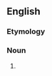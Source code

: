 ==English==

===Etymology===
{{prefix|en|palaeo|botanist}}

===Noun===
{{en-noun}}

# {{alternative spelling of|en|paleobotanist}}